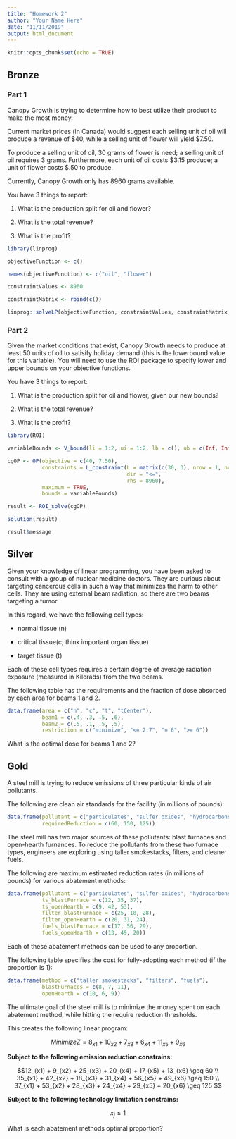 ```yaml
---
title: "Homework 2"
author: "Your Name Here"
date: "11/11/2019"
output: html_document
---
```


```r
knitr::opts_chunk$set(echo = TRUE)
```

## Bronze

### Part 1

Canopy Growth is trying to determine how to best utilize their product to make the most money. 

Current market prices (in Canada) would suggest each selling unit of oil will produce a revenue of \$40, while a selling unit of flower will yield \$7.50. 

To produce a selling unit of oil, 30 grams of flower is need; a selling unit of oil requires 3 grams. Furthermore, each unit of oil costs \$3.15 produce; a unit of flower costs \$.50 to produce. 

Currently, Canopy Growth only has 8960 grams available.

You have 3 things to report:

1.  What is the production split for oil and flower?

2.  What is the total revenue?

3.  What is the profit?

```r
library(linprog)

objectiveFunction <- c()

names(objectiveFunction) <- c("oil", "flower")

constraintValues <- 8960

constraintMatrix <- rbind(c())

linprog::solveLP(objectiveFunction, constraintValues, constraintMatrix, maximum = TRUE)
```

### Part 2

Given the market conditions that exist, Canopy Growth needs to produce at least 50 units of oil to satisify holiday demand (this is the lowerbound value for this variable). You will need to use the ROI package to specify lower and upper bounds on your objective functions.

You have 3 things to report:

1.  What is the production split for oil and flower, given our new bounds?

2.  What is the total revenue?

3.  What is the profit?

```r
library(ROI)

variableBounds <- V_bound(li = 1:2, ui = 1:2, lb = c(), ub = c(Inf, Inf))

cgOP <- OP(objective = c(40, 7.50), 
           constraints = L_constraint(L = matrix(c(30, 3), nrow = 1, ncol = 2), 
                                      dir = "<=", 
                                      rhs = 8960), 
           maximum = TRUE, 
           bounds = variableBounds)

result <- ROI_solve(cgOP)

solution(result)

result$message
```


## Silver

Given your knowledge of linear programming, you have been asked to consult with a group of nuclear medicine doctors. They are curious about targeting cancerous cells in such a way that minimizes the harm to other cells. They are using external beam radiation, so there are two beams targeting a tumor.

In this regard, we have the following cell types:

- normal tissue (n)

- critical tissue(c; think important organ tissue)

- target tissue (t)

Each of these cell types requires a certain degree of average radiation exposure (measured in Kilorads) from the two beams. 

The following table has the requirements and the fraction of dose absorbed by each area for beams 1 and 2.

```r
data.frame(area = c("n", "c", "t", "tCenter"), 
           beam1 = c(.4, .3, .5, .6),
           beam2 = c(.5, .1, .5, .5), 
           restriction = c("minimize", "<= 2.7", "= 6", ">= 6"))
```


What is the optimal dose for beams 1 and 2?

## Gold

A steel mill is trying to reduce emissions of three particular kinds of air pollutants.

The following are clean air standards for the facility (in millions of pounds):

```r
data.frame(pollutant = c("particulates", "sulfer oxides", "hydrocarbons"), 
           requiredReduction = c(60, 150, 125))
```

The steel mill has two major sources of these pollutants: blast furnaces and open-hearth furnances. To reduce the pollutants from these two furnace types, engineers are exploring using taller smokestacks, filters, and cleaner fuels.

The following are maximum estimated reduction rates (in millions of pounds) for various abatement methods:

```r
data.frame(pollutant = c("particulates", "sulfer oxides", "hydrocarbons"), 
           ts_blastFurnace = c(12, 35, 37), 
           ts_openHearth = c(9, 42, 53), 
           filter_blastFurnace = c(25, 18, 28), 
           filter_openHearth = c(20, 31, 24), 
           fuels_blastFurnace = c(17, 56, 29), 
           fuels_openHearth = c(13, 49, 20))
```

Each of these abatement methods can be used to any proportion.

The following table specifies the cost for fully-adopting each method (if the proportion is 1):

```r
data.frame(method = c("taller smokestacks", "filters", "fuels"), 
           blastFurnaces = c(8, 7, 11), 
           openHearth = c(10, 6, 9))
```


The ultimate goal of the steel mill is to minimize the money spent on each abatement method, while hitting the require reduction thresholds.

This creates the following linear program:

$$Minimize Z = 8_{x1} + 10_{x2} +7_{x3} +6_{x4} + 11_{x5} + 9_{x6}$$

**Subject to the following emission reduction constrains:**

$$12_{x1} + 9_{x2} + 25_{x3} + 20_{x4} + 17_{x5} + 13_{x6} \geq 60 \\
35_{x1} + 42_{x2} + 18_{x3} + 31_{x4} + 56_{x5} + 49_{x6} \geq 150 \\
37_{x1} + 53_{x2} + 28_{x3} + 24_{x4} + 29_{x5} + 20_{x6} \geq 125
$$

**Subject to the following technology limitation constrains:**

$$x_j \leq 1$$

What is each abatement methods optimal proportion?